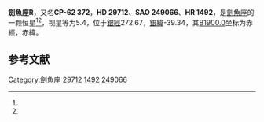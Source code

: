 {{Starbox begin
| name = 劍魚座R
}}
{{Starbox observe
| epoch = [[J2000.0|J2000.0]]
| constell = [[劍魚座|劍魚座]]<ref name=SIMBAD>{{cite web
 | url=http://simbad.u-strasbg.fr/simbad/sim-id?Ident=HR+1492
 | title=Pulsating variable Star
 | publisher=Centre de Données astronomiques de Strasbourg
 | work=SIMBAD
 | accessdate=2012-07-13
 | archive-date=2021-08-06
 | archive-url=https://web.archive.org/web/20210806012233/http://simbad.u-strasbg.fr/simbad/sim-id?Ident=HR+1492
 }}</ref><ref name=DATA>{{cite web
 | url=http://vizier.u-strasbg.fr/viz-bin/VizieR-5?-out.add=.&-source=5050&-corr=PK=HR&-out.max=9999&HR=1492
 | title=VizieR Detailed Page
 | accessdate=2012-07-13
 | archive-date=2016-03-05
 | archive-url=https://web.archive.org/web/20160305005155/http://vizier.u-strasbg.fr/viz-bin/VizieR-5?-out.add=.&-source=5050&-corr=PK=HR&-out.max=9999&HR=1492
 | dead-url=no
 }}</ref>
| 星官 = 
| ra = {{RA|4|36|45.6}}<ref name=SIMBAD /><ref name=DATA />
| dec = {{DEC|-62|4|39}}<ref name=SIMBAD /><ref name=DATA />
| appmag_v = 5.4<ref name=SIMBAD /><ref name=DATA />
}}
{{Starbox character
| class = M8eIII:<ref name=SIMBAD /><ref name=DATA />
| b-v = 1.58<ref name=SIMBAD /><ref name=DATA />
| u-b = 0.86<ref name=SIMBAD /><ref name=DATA />
| r-i = 3.16<ref name=SIMBAD /><ref name=DATA />
| variable = 
}}
{{Starbox astrometry
| radial_v = 0.86
| prop_mo_ra = 26
| parallax = 
| p_error = 
}}
{{Starbox catalog
| names =CP-62 372，[[SAO星表|SAO]] 249066，[[HD星表|HD]] 29712，[[HR星表|HR]] 1492}}
{{Starbox reference |Simbad=HR+1492}}
{{Starbox end}}

'''劍魚座R'''，又名'''CP-62 372'''，'''HD 29712'''、'''SAO 249066'''、'''HR 1492'''，是[[劍魚座|劍魚座]]的一颗恒星<ref name=SIMBAD /><ref name=DATA />，视星等为5.4，位于[[銀道座標系|銀經]]272.67，[[銀道座標系|銀緯]]-39.34，其[[B1900.0|B1900.0]]坐标为赤經{{RA|4|35|35.6}}，赤緯{{DEC|-62|-39.34|27}}。

== 参考文献 ==
{{reflist}}

{{star-stub}}

{{劍魚座恒星}}
[[Category:劍魚座|Category:劍魚座]]
[[Category:HD和HDE天體|29712]]
[[Category:HR天體|1492]]
[[Category:SAO天體|249066]]